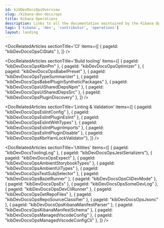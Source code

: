 ```yaml
---
id: kibDevDocsOpsOverview
slug: /kibana-dev-docs/ops
title: Kibana Operations
description: Links to all the documentation maintained by the Kibana Operations team
tags: ['kibana', 'dev', 'contributor', 'operations']
layout: landing
---
```


<DocLandingHero
  title='Welcome to the ops docs!'
  description="👋 Here you will find documentation about all the things the Kibana Operations team manages. Feel free to look around and ask questions!"
/>

<DocRelatedArticles
  sectionTitle='CI'
  items={[
    { pageId: "kibDevDocsOpsCiStats" },
  ]}
/>

<DocRelatedArticles
  sectionTitle='Build tooling'
  items={[
    { pageId: "kibDevDocsOpsKbnPm" },
    { pageId: "kibDevDocsOpsOptimizer" },
    { pageId: "kibDevDocsOpsBabelPreset" },
    { pageId: "kibDevDocsOpsTypeSummarizer" },
    { pageId: "kibDevDocsOpsBabelPluginSyntheticPackages" },
    { pageId: "kibDevDocsOpsUiSharedDepsNpm" },
    { pageId: "kibDevDocsOpsUiSharedDepsSrc" },
    { pageId: "kibDevDocsOpsPluginDiscovery" },
  ]}
/>

<DocRelatedArticles
  sectionTitle='Linting & Validation'
  items={[
    { pageId: "kibDevDocsOpsEslintConfig" },
    { pageId: "kibDevDocsOpsEslintPluginEslint" },
    { pageId: "kibDevDocsOpsEslintWithTypes" },
    { pageId: "kibDevDocsOpsEslintPluginImports" },
    { pageId: "kibDevDocsOpsEslintPluginDisable" },
    { pageId: "kibDevDocsOpsKbnYarnLockValidator"},
  ]}
/>

<DocRelatedArticles
  sectionTitle='Utilities'
  items={[
    { pageId: "kibDevDocsToolingLog" },
    { pageId: "kibDevDocsOpsJestSerializers"},
    { pageId: "kibDevDocsOpsExpect" },
    { pageId: "kibDevDocsOpsAmbientStorybookTypes" },
    { pageId: "kibDevDocsOpsAmbientUiTypes" },
    { pageId: "kibDevDocsOpsTestSubjSelector" },
    { pageId: "kibDevDocsOpsBazelRunner" },
    { pageId: "kibDevDocsOpsCliDevMode" },
    { pageId: "kibDevDocsOpsEs" },
    { pageId: "kibDevDocsOpsSomeDevLog" },
    { pageId: "kibDevDocsOpsDevCliRunner" },
    { pageId: "kibDevDocsOpsGetRepoFiles" },
    { pageId: "kibDevDocsOpsRepoSourceClassifier" },
    { pageId: "kibDevDocsOpsJsonc" },
    { pageId: "kibDevDocsOpsKibanaManifestParser" },
    { pageId: "kibDevDocsOpsKibanaManifestSchema" },
    { pageId: "kibDevDocsOpsManagedVscodeConfig" },
    { pageId: "kibDevDocsOpsManagedVscodeConfigCli" },
  ]}
/>